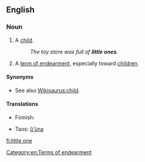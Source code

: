==English==

===Noun===
{{en-noun|sg=[[little]] [[one]]}}

# {{colloquial}} A [[child]].
#: ''The toy store was full of '''little ones'''.''
# A [[term of endearment]], especially toward [[children]].

====Synonyms====
* See also [[Wikisaurus:child]].

====Translations====
{{trans-top|term of endearment}}
* Finnish: {{t+|fi|pikkuinen}}
{{trans-mid}}
* Taos: [[ȕ’úna]]
{{trans-bottom}}

[[Category:en:Terms of endearment]]

[[fi:little one]]